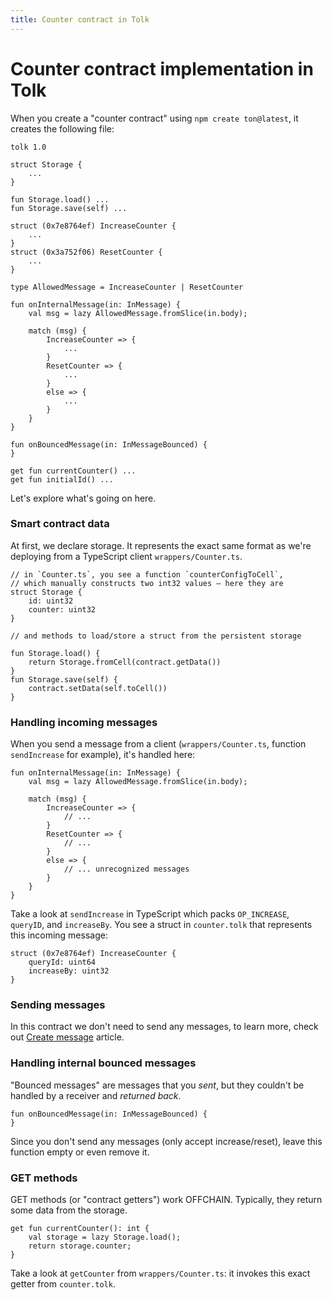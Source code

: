 ```yaml
---
title: Counter contract in Tolk
---
```



# Counter contract implementation in Tolk

When you create a "counter contract" using `npm create ton@latest`, it creates the following file:

```tolk
tolk 1.0

struct Storage {
    ...
}

fun Storage.load() ...
fun Storage.save(self) ...

struct (0x7e8764ef) IncreaseCounter {
    ...
}
struct (0x3a752f06) ResetCounter {
    ...
}

type AllowedMessage = IncreaseCounter | ResetCounter

fun onInternalMessage(in: InMessage) {
    val msg = lazy AllowedMessage.fromSlice(in.body);

    match (msg) {
        IncreaseCounter => {
            ...
        }
        ResetCounter => {
            ...
        }
        else => {
            ...
        }
    }
}

fun onBouncedMessage(in: InMessageBounced) {
}

get fun currentCounter() ...
get fun initialId() ...
```

Let's explore what's going on here.

### Smart contract data

At first, we declare storage. It represents the exact same format as we're deploying from a TypeScript client `wrappers/Counter.ts`.

```tolk
// in `Counter.ts`, you see a function `counterConfigToCell`,
// which manually constructs two int32 values — here they are
struct Storage {
    id: uint32
    counter: uint32
}

// and methods to load/store a struct from the persistent storage

fun Storage.load() {
    return Storage.fromCell(contract.getData())
}
fun Storage.save(self) {
    contract.setData(self.toCell())
}
```

### Handling incoming messages

When you send a message from a client (`wrappers/Counter.ts`, function `sendIncrease` for example), it's handled here:

```tolk
fun onInternalMessage(in: InMessage) {
    val msg = lazy AllowedMessage.fromSlice(in.body);

    match (msg) {
        IncreaseCounter => {
            // ...
        }
        ResetCounter => {
            // ...
        }
        else => {
            // ... unrecognized messages
        }
    }
}
```

Take a look at `sendIncrease` in TypeScript which packs `OP_INCREASE`, `queryID`, and `increaseBy`. 
You see a struct in `counter.tolk` that represents this incoming message:
```tolk
struct (0x7e8764ef) IncreaseCounter {
    queryId: uint64
    increaseBy: uint32
}
```

### Sending messages

In this contract we don't need to send any messages, to learn more, check out [Create message](/v3/documentation/smart-contracts/tolk/tolk-vs-func/create-message.mdx) article.

### Handling internal bounced messages

"Bounced messages" are messages that you _sent_, but they couldn't be handled by a receiver and _returned back_.

```tolk
fun onBouncedMessage(in: InMessageBounced) {
}
```

Since you don't send any messages (only accept increase/reset), leave this function empty or even remove it.

### GET methods

GET methods (or "contract getters") work OFFCHAIN. Typically, they return some data from the storage.

```tolk
get fun currentCounter(): int {
    val storage = lazy Storage.load();
    return storage.counter;
}
```

Take a look at `getCounter` from `wrappers/Counter.ts`: it invokes this exact getter from `counter.tolk`. 

<Feedback />
